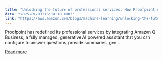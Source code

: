```yaml
---
title: "Unlocking the future of professional services: How Proofpoint uses Amazon Q Business"
date: "2025-09-03T16:39:10.000Z"
link: "https://aws.amazon.com/blogs/machine-learning/unlocking-the-future-of-professional-services-how-proofpoint-uses-amazon-q-business/"
---
```


Proofpoint has redefined its professional services by integrating Amazon Q Business, a fully managed, generative AI powered assistant that you can configure to answer questions, provide summaries, gen...

[Read more](https://aws.amazon.com/blogs/machine-learning/unlocking-the-future-of-professional-services-how-proofpoint-uses-amazon-q-business/)
